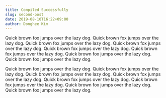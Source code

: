 ```yaml
---
title: Compiled Successfully
slug: second-post
date: 2019-08-10T16:22+09:00
author: Donghee Kim
---
```


Quick brown fox jumps over the lazy dog. Quick brown fox jumps over the lazy dog. Quick brown fox jumps over the lazy dog. Quick brown fox jumps over the lazy dog.
Quick brown fox jumps over the lazy dog. Quick brown fox jumps over the lazy dog. Quick brown fox jumps over the lazy dog. Quick brown fox jumps over the lazy dog.

Quick brown fox jumps over the lazy dog. Quick brown fox jumps over the lazy dog. Quick brown fox jumps over the lazy dog. Quick brown fox jumps over the lazy dog.
Quick brown fox jumps over the lazy dog. Quick brown fox jumps over the lazy dog. Quick brown fox jumps over the lazy dog. Quick brown fox jumps over the lazy dog.